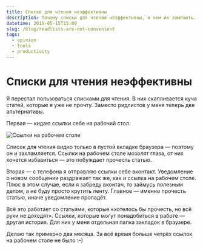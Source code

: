```yaml
---
title: Списки для чтения неэффективны
description: Почему списки для чтения неэффективны, и чем их заменить.
datetime: 2015-05-15T15:00
slug: /blog/readlists-are-not-convenient
tags:
  - opinion
  - tools
  - productivity
---
```


# Списки для чтения неэффективны

Я перестал пользоваться списками для чтения. В них скапливается куча статей, которые я уже не прочту. Заместо ридлистов у меня теперь две альтернативы.

Первая — кидаю ссылки себе на рабочий стол.

![Ссылки на рабочем столе](/images/content/readlists-are-not-convenient/ru/links.png)

Список для чтения видно только в пустой вкладке браузера — поэтому он и захламляется. Ссылки на рабочем столе мозолят глаза, от них хочется избавиться — это побуждает прочесть статью.

Вторая — с телефона я отправляю ссылки себе вконтакт. Уведомление о новом сообщении раздражает так же, как и ссылка на рабочем столе. Плюс в этом случае, если я забреду вконтач, то займусь полезным делом, а не буду просто крутить ленту. Главное — именно прочесть статью, иначе уведомление пропадёт.

Всё это работает со статьями, которые «хотелось бы прочесть, но всё руки не доходят». Ссылки, которые могут понадобиться в работе — другая история. Для них у меня отдельная папка закладок в браузере.

Делаю так примерно два месяца. За всё время больше четрёх ссылок на рабочем столе не было <nobr>:–)</nobr>

